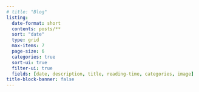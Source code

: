 ```yaml
---
# title: "Blog"
listing:
  date-format: short
  contents: posts/**
  sort: "date"
  type: grid
  max-items: 7
  page-size: 6
  categories: true
  sort-ui: true
  filter-ui: true
  fields: [date, description, title, reading-time, categories, image]
title-block-banner: false
---
```

